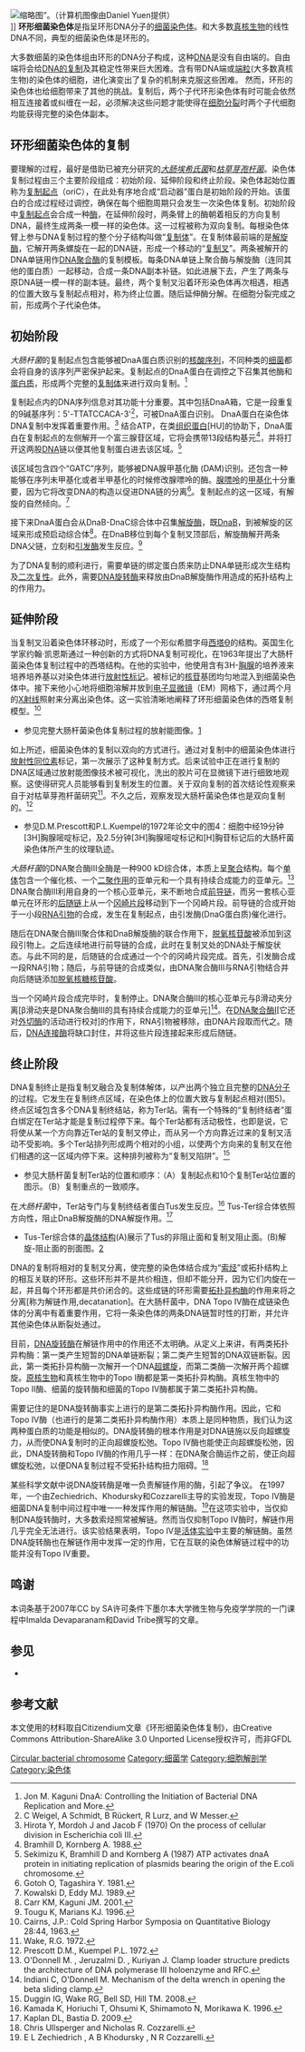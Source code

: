 [[File:Circular_DNA_Replication.svg|缩略图]]”。（计算机图像由Daniel Yuen提供）<br>
]]
'''环形细菌染色体'''是指呈环形DNA分子的[[染色体|细菌染色体]]。和大多数[[真核生物|真核生物]]的线性DNA不同，典型的细菌染色体是环形的。

大多数细菌的染色体组由环形的DNA分子构成，这种[[脱氧核糖核酸|DNA]]是没有自由端的。自由端将会给[[DNA复制|DNA的复制]]及其稳定性带来巨大困难。含有带DNA端或[[端粒|端粒]](大多数真核生物)的染色体的细胞，进化演变出了复杂的机制来克服这些困难。 然而，环形的染色体也给细胞带来了其他的挑战。复制后，两个子代环形染色体有时可能会依然相互连接着或纠缠在一起，必须解决这些问题才能使得在[[细胞分裂|细胞分裂]]时两个子代细胞均能获得完整的染色体副本。

== 环形细菌染色体的复制 ==
要理解{{le|原核生物DNA複製|Prokaryotic DNA replication}}的过程，最好是借助已被充分研究的''[[大腸桿菌|大肠埃希氏菌]]''和''[[枯草桿菌|枯草芽孢杆菌]]''。染色体复制过程由三个主要阶段组成：初始阶段、延伸阶段和终止阶段。染色体起始位置称为[[复制起点|复制起点]]（oriC），在此处有序地合成“启动器”蛋白是初始阶段的开始。该蛋白的合成过程经过调控，确保在每个细胞周期只会发生一次染色体复制。初始阶段中[[复制起点|复制起点]]会合成一种[[酶|酶]]，在延伸阶段时，两条臂上的酶朝着相反的方向复制DNA，最终生成两条一模一样的染色体。这一过程被称为双向复制。每根染色体臂上参与DNA复制过程的整个分子结构叫做“[[複製體|复制体]]”。在复制体最前端的是[[螺旋酶|解旋酶]]，它解开两条螺旋在一起的DNA链，形成一个移动的“[[DNA复制|复制叉]]”。两条被解开的DNA单链用作[[DNA聚合酶|DNA聚合酶]]的复制模板。每条DNA单链上聚合酶与解旋酶（连同其他的蛋白质）一起移动，合成一条DNA副本补链。如此进展下去，产生了两条与原DNA链一模一样的副本链。最终，两个复制叉沿着环形染色体再次相遇，相遇的位置大致与复制起点相对，称为终止位置。随后延伸酶分解。在细胞分裂完成之前，形成两个子代染色体。

== 初始阶段 ==
''大肠杆菌''的复制起点包含能够被DnaA蛋白质识别的[[核酸序列|核酸序列]]，不同种类的[[细菌|细菌]]都会将自身的该序列严密保护起来。复制起点的DnaA蛋白在调控之下召集其他酶和[[蛋白质|蛋白质]]，形成两个完整的[[複製體|复制体]]来进行双向复制。<ref>Jon M. Kaguni DnaA: Controlling the Initiation of Bacterial DNA Replication and More. </ref>

复制起点内的DNA序列信息对其功能十分重要。其中包括DnaA箱，它是一段重复的9碱基序列：5'-TTATCCACA-3'<ref>C Weigel, A Schmidt, B Rückert, R Lurz, and W Messer. </ref>，可被DnaA蛋白识别。 DnaA蛋白在染色体DNA复制中发挥着重要作用。<ref>Hirota Y, Mordoh J and Jacob F (1970) On the process of cellular division in Escherichia coli III. </ref> 结合ATP，在类[[組織蛋白|组织蛋白]][HU]的协助下，DnaA蛋白在复制起点的左侧解开一个富三腺苷区域，它将会携带13段结构基元<ref>Bramhill D, Kornberg A. 1988. </ref>，并将打开这两股[[脱氧核糖核酸|DNA]]链以便其他复制蛋白进去该区域。<ref>Sekimizu K, Bramhill D and Kornberg A (1987) ATP activates dnaA protein in initiating replication of plasmids bearing the origin of the E.coli chromosome. </ref>

该区域包含四个“GATC”序列，能够被DNA腺甲基化酶 (DAM)识别。还包含一种能够在序列未甲基化或者半甲基化的时候修改腺嘌呤的酶。[[腺嘌呤|腺嘌呤]]的[[甲基化|甲基化]]十分重要，因为它将改变DNA的构造以促进DNA链的分离<ref>Gotoh O, Tagashira Y. 1981. </ref>。复制起点的这一区域，有解旋的自然倾向。<ref>Kowalski D, Eddy MJ. 1989. </ref>

接下来DnaA蛋白会从DnaB-DnaC综合体中召集[[螺旋酶|解旋酶]]，既[[DnaB_helicase|DnaB]]，到被解旋的区域来形成预启动综合体<ref>Carr KM, Kaguni JM. 2001. </ref>。在DnaB移位到每个复制叉顶部后，解旋酶解开两条DNA父链，立刻和[[引发酶|引发酶]]发生反应。<ref>Tougu K, Marians KJ. 1996. </ref>

为了DNA复制的顺利进行，需要单链的绑定蛋白质来防止DNA单链形成次生结构及[[核酸热力学|二次复性]]。此外，需要[[DNA旋转酶|DNA旋转酶]]来释放由DnaB解旋酶作用造成的拓扑结构上的作用力。

== 延伸阶段 ==
当复制叉沿着染色体环移动时，形成了一个形似希腊字母[[Θ|西塔]]Ө的结构。英国生化学家约翰·凯恩斯通过一种创新的方式将DNA复制可视化，在1963年提出了大肠杆菌染色体复制过程中的西塔结构。在他的实验中，他使用含有3H-[[胸苷|胸腺]]的培养液来培养培养基以对染色体进行[[放射性标记|放射性标记]]。被标记的[[核苷|核苷]]基团均匀地混入到细菌染色体中。接下来他小心地将细胞溶解并放到[[顯微照相|电子显微镜]]（EM）网格下，通过两个月的[[X射线|X射线]]照射来分离出染色体。这一实验清晰地阐释了环形细菌染色体的西塔复制模型。<ref>Cairns, J.P.: Cold Spring Harbor Symposia on Quantitative Biology 28:44, 1963.</ref>
* 参见完整大肠杆菌染色体复制过程的放射能图像。[http://www.gsbs.utmb.edu/microbook/images/fig5_2.jpg] {{Wayback|url=http://www.gsbs.utmb.edu/microbook/images/fig5_2.jpg |date=20020822041717 }}
如上所述，细菌染色体的复制以双向的方式进行。通过对复制中的细菌染色体进行[[放射性同位素|放射性同位素]]标记，第一次展示了这种复制方式。后来试验中正在进行复制的DNA区域通过放射能图像技术被可视化，洗出的胶片可在显微镜下进行细致地观察。这使得研究人员能够看到复制发生的位置。关于双向复制的首次结论性观察来自于对枯草芽孢杆菌研究<ref>Wake, R.G. 1972. </ref>。不久之后，观察发现大肠杆菌染色体也是双向复制的。<ref>Prescott D.M., Kuempel P.L. 1972. </ref>
* 参见D.M.Prescott和P.L.Kuempel的1972年论文中的图4：细胞中经19分钟[3H]胸腺嘧啶标记，及2.5分钟[3H]胸腺嘧啶标记和[H]胸苷标记后的大肠杆菌染色体所产生的纹理轨迹。
''大肠杆菌''的DNA聚合酶III全酶是一种900 kD综合体，本质上呈[[蛋白二聚体|聚合]]结构。每个[[单体|单体]]包含一个催化核、一个[[二聚體|二聚作用]]的亚单元和一个具有持续合成能力的亚单元。<ref>O'Donnell M. , Jeruzalmi D. , Kuriyan J. Clamp loader structure predicts the architecture of DNA polymerase III holoenzyme and RFC. </ref> DNA聚合酶III利用自身的一个核心亚单元，来不断地合成[[DNA复制|前导链]]，而另一套核心亚单元在环形的[[后随链|后随链]]上从一个[[岡崎片段|冈崎片段]]移动到下一个冈崎片段。前导链的合成开始于一小段[[引物|RNA引物]]的合成，发生在复制起点，由引发酶(DnaG蛋白质)催化进行。

随后在DNA聚合酶III聚合体和DnaB解旋酶的联合作用下，[[脱氧核糖核苷酸|脱氧核苷酸]]被添加到这段引物上。之后连续地进行前导链的合成，此时在复制叉处的DNA处于解旋状态。与此不同的是，后随链的合成通过一个个的冈崎片段完成。首先，引发酶合成一段RNA引物；随后，与前导链的合成类似，由DNA聚合酶III与RNA引物结合并向后随链添加[[脱氧核糖核苷酸|脱氧核糖核苷酸]]。

当一个冈崎片段合成完毕时，复制停止。DNA聚合酶III的核心亚单元与β滑动夹分离[β滑动夹是DNA聚合酶III的具有持续合成能力的亚单元]<ref>Indiani C, O'Donnell M. Mechanism of the delta wrench in opening the beta sliding clamp. </ref>。在[[DNA聚合酶I|DNA聚合酶I]][它还对[[外切酶|外切酶]]的活动进行校对]的作用下，RNA引物被移除，由DNA片段取而代之。随后，[[DNA連接酶|DNA连接酶]]将缺口封住，并将这些片段连接起来形成后随链。

== 终止阶段 ==
DNA复制终止是指复制叉融合及复制体解体，以产出两个独立且完整的[[脱氧核糖核酸|DNA分子]]的过程。它发生在复制终点区域，在染色体上的位置大致与复制起点相对(图5)。终点区域包含多个DNA复制终结站，称为Ter站。需有一个特殊的“复制终结者”蛋白绑定在Ter站才能是复制过程停下来。每个Ter站都有活动极性，也即是说，它将使从某一个方向靠近Ter站的复制叉停止，而从另一个方向靠近过来的复制叉活动不受影响。多个Ter站排列形成两个相对的小组，以使两个方向来的复制叉在他们相遇的这一区域内停下来。这种排列被称为“复制叉陷阱”。<ref>Duggin IG, Wake RG, Bell SD, Hill TM. 2008. </ref>
* 参见大肠杆菌复制Ter站的位置和顺序：（A）复制起点和10个复制Ter站位置的图示。（B）复制重点的一致顺序。
在''大肠杆菌''中，Ter站专门与复制终结者蛋白Tus发生反应。<ref>Kamada K, Horiuchi T, Ohsumi K, Shimamoto N, Morikawa K. 1996. </ref> Tus-Ter综合体依照方向性，阻止DnaB解旋酶的DNA解旋作用。<ref>Kaplan DL, Bastia D. 2009. </ref>
* Tus-Ter综合体的[[晶体结构|晶体结构]](A)展示了Tus的非阻止面和复制叉阻止面。(B)解旋-阻止面的剖面图。[http://www.mun.ca/biochem/courses/3107/images/Tus_Ter_large.jpg] {{Wayback|url=http://www.mun.ca/biochem/courses/3107/images/Tus_Ter_large.jpg |date=20110605193422 }}
DNA的复制将相对的复制叉分离，使完整的染色体结合成为“[[索烃|索烃]]”或拓扑结构上的相互关联的环形。这些环形并不是共价相连，但却不能分开，因为它们内旋在一起，并且每个环形都是共价闭合的。这些成链的环形需要[[拓撲異構酶|拓扑异构酶]]的作用来将之分离[称为解链作用,decatanation]。在大肠杆菌中，DNA Topo IV酶在成链染色体的分离中有着重要作用，它将一条染色体的两条DNA链暂时性的打断，并允许其他染色体从断裂处通过。

目前，[[DNA旋转酶|DNA旋转酶]]在解链作用中的作用还不太明确。从定义上来讲，有两类拓扑异构酶：第一类产生短暂的DNA单链断裂；第二类产生短暂的DNA双链断裂。因此，第一类拓扑异构酶一次解开一个DNA[[DNA超螺旋|超螺旋]]，而第二类酶一次解开两个超螺旋。[[原核生物|原核生物]]和真核生物中的Topo I酶都是第一类拓扑异构酶。真核生物中的Topo II酶、细菌的旋转酶和细菌的Topo IV酶都属于第二类拓扑异构酶。

需要记住的是DNA旋转酶事实上进行的是第二类拓扑异构酶作用。因此，它和Topo IV酶（也进行的是第二类拓扑异构酶作用）本质上是同种物质，我们认为这两种蛋白质的功能是相似的。DNA旋转酶的根本作用是对DNA链施以反向超螺旋力，从而使DNA复制时的正向超螺旋松弛。Topo IV酶也能使正向超螺旋松弛，因此，DNA旋转酶和Topo IV酶的作用几乎一样：在DNA聚合酶运作之前，使正向超螺旋松弛，以便DNA复制过程不受拓扑结构扭力阻碍。<ref>Chris Ullsperger and Nicholas R. Cozzarelli. </ref>

某些科学文献中说DNA旋转酶是唯一负责解链作用的酶，引起了争议。 在1997年，一个由Zechiedrich、Khodursky和Cozzarelli主导的实验发现，Topo IV酶是细菌DNA复制中间过程中唯一一种发挥作用的解链酶。<ref>E L Zechiedrich , A B Khodursky , N R Cozzarelli. </ref>在这项实验中，当仅抑制DNA旋转酶时，大多数索烃照常被解链。然而当仅抑制Topo IV酶时，解链作用几乎完全无法进行。该实验结果表明，Topo IV是<span>[[In_vivo|活体实验]]中主要的解链酶。</span>虽然DNA旋转酶也在解链作用中发挥一定的作用，它在互联的染色体解链过程中的功能并没有Topo IV重要。

== 鸣谢 ==
本词条基于2007年CC by SA许可条件下墨尔本大学微生物与免疫学学院的一门课程中Imalda Devaparanam和David Tribe撰写的文章。

== 参见 ==
* {{YouTube|qdxVOQverE4|DNA replication in prokaryotic cell 3D animation with subtitle}}

== 参考文献 ==
本文使用的材料取自Citizendium文章《环形细菌染色体复制》，由Creative Commons Attribution-ShareAlike 3.0 Unported License授权许可，而非GFDL
[[Category:Wikipedia_articles_incorporating_text_from_Citizendium|Circular bacterial chromosome]]{{reflist|2}}
[[Category:细菌学|Category:细菌学]]
[[Category:细胞解剖学|Category:细胞解剖学]]
[[Category:染色体|Category:染色体]]
